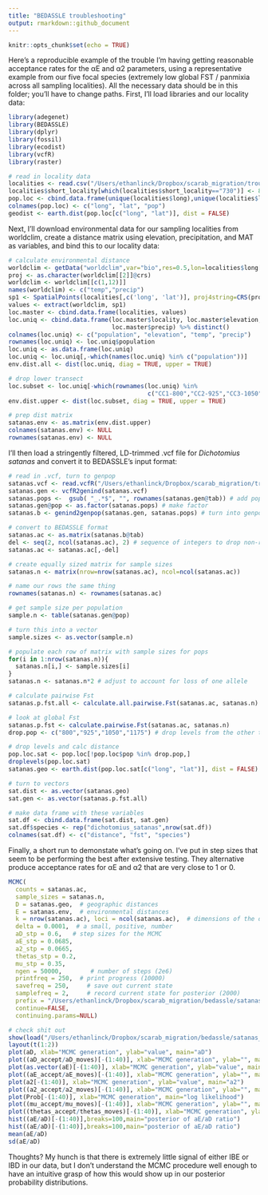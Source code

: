 ```yaml
---
title: "BEDASSLE troubleshooting"
output: rmarkdown::github_document
---
```


```r
knitr::opts_chunk$set(echo = TRUE)
```

Here's a reproducible example of the trouble I'm having getting reasonable acceptance rates for the αE and α2 parameters, using a representative example from our five focal species (extremely low global FST / panmixia across all sampling localities). All the necessary data should be in this folder; you'll have to change paths. First, I'll load libraries and our locality data:

```r
library(adegenet)
library(BEDASSLE)
library(dplyr)
library(fossil)
library(ecodist)
library(vcfR)
library(raster)

# read in locality data
localities <- read.csv("/Users/ethanlinck/Dropbox/scarab_migration/troubleshooting/scarab_spp_master.csv")
localities$short_locality[which(localities$short_locality=="730")] <- 800 # correct locality assignment error
pop.loc <- cbind.data.frame(unique(localities$long),unique(localities$lat),unique(localities$short_locality))
colnames(pop.loc) <- c("long", "lat", "pop")
geodist <- earth.dist(pop.loc[c("long", "lat")], dist = FALSE)
```

Next, I'll download environmental data for our sampling localities from worldclim, create a distance matrix using elevation, precipitation, and MAT as variables, and bind this to our locality data:

```r
# calculate environmental distance
worldclim <- getData("worldclim",var="bio",res=0.5,lon=localities$long[1],lat=localities$lat[1])
proj <- as.character(worldclim[[2]]@crs)
worldclim <- worldclim[[c(1,12)]]
names(worldclim) <- c("temp","precip")
sp1 <- SpatialPoints(localities[,c('long', 'lat')], proj4string=CRS(proj))
values <- extract(worldclim, sp1)
loc.master <- cbind.data.frame(localities, values)
loc.uniq <- cbind.data.frame(loc.master$locality, loc.master$elevation, loc.master$temp,
                             loc.master$precip) %>% distinct()
colnames(loc.uniq) <- c("population", "elevation", "temp", "precip")
rownames(loc.uniq) <- loc.uniq$population
loc.uniq <- as.data.frame(loc.uniq)
loc.uniq <- loc.uniq[,-which(names(loc.uniq) %in% c("population"))]
env.dist.all <- dist(loc.uniq, diag = TRUE, upper = TRUE)

# drop lower transect
loc.subset <- loc.uniq[-which(rownames(loc.uniq) %in% 
                                       c("CC1-800","CC2-925","CC3-1050","CC4-1175","CC1-730")),]
env.dist.upper <- dist(loc.subset, diag = TRUE, upper = TRUE)

# prep dist matrix
satanas.env <- as.matrix(env.dist.upper)
colnames(satanas.env) <- NULL
rownames(satanas.env) <- NULL
```

I'll then load a stringently filtered, LD-trimmed .vcf file for *Dichotomius satanas* and convert it to BEDASSLE's input format:

```r
# read in .vcf, turn to genpop
satanas.vcf <- read.vcfR("/Users/ethanlinck/Dropbox/scarab_migration/troubleshooting/d_satanas.LD.vcf", convertNA=TRUE)
satanas.gen <- vcfR2genind(satanas.vcf) 
satanas.pops <-  gsub( "_.*$", "", rownames(satanas.gen@tab)) # add pops
satanas.gen@pop <- as.factor(satanas.pops) # make factor
satanas.b <- genind2genpop(satanas.gen, satanas.pops) # turn into genpop

# convert to BEDASSLE format
satanas.ac <- as.matrix(satanas.b@tab)
del <- seq(2, ncol(satanas.ac), 2) # sequence of integers to drop non-ref allele
satanas.ac <- satanas.ac[,-del] 

# create equally sized matrix for sample sizes
satanas.n <- matrix(nrow=nrow(satanas.ac), ncol=ncol(satanas.ac))

# name our rows the same thing
rownames(satanas.n) <- rownames(satanas.ac)

# get sample size per population
sample.n <- table(satanas.gen@pop) 

# turn this into a vector
sample.sizes <- as.vector(sample.n)

# populate each row of matrix with sample sizes for pops
for(i in 1:nrow(satanas.n)){
  satanas.n[i,] <- sample.sizes[i]
}
satanas.n <- satanas.n*2 # adjust to account for loss of one allele

# calculate pairwise Fst
satanas.p.fst.all <- calculate.all.pairwise.Fst(satanas.ac, satanas.n)

# look at global Fst
satanas.p.fst <- calculate.pairwise.Fst(satanas.ac, satanas.n)
drop.pop <- c("800","925","1050","1175") # drop levels from the other transect

# drop levels and calc distance
pop.loc.sat <- pop.loc[!pop.loc$pop %in% drop.pop,]
droplevels(pop.loc.sat)
satanas.geo <- earth.dist(pop.loc.sat[c("long", "lat")], dist = FALSE)

# turn to vectors
sat.dist <- as.vector(satanas.geo)
sat.gen <- as.vector(satanas.p.fst.all)

# make data frame with these variables
sat.df <- cbind.data.frame(sat.dist, sat.gen)
sat.df$species <- rep("dichotomius_satanas",nrow(sat.df))
colnames(sat.df) <- c("distance", "fst", "species")
```

Finally, a short run to demonstate what's going on. I've put in step sizes that seem to be performing the best after extensive testing. They alternative produce acceptance rates for αE and α2 that are very close to 1 or 0.

```r
MCMC(   
  counts = satanas.ac,
  sample_sizes = satanas.n,
  D = satanas.geo,  # geographic distances
  E = satanas.env,  # environmental distances
  k = nrow(satanas.ac), loci = ncol(satanas.ac),  # dimensions of the data
  delta = 0.0001,  # a small, positive, number
  aD_stp = 0.6,   # step sizes for the MCMC
  aE_stp = 0.0685,
  a2_stp = 0.0665,
  thetas_stp = 0.2,
  mu_stp = 0.35,
  ngen = 50000,        # number of steps (2e6)
  printfreq = 250,  # print progress (10000)
  savefreq = 250,     # save out current state
  samplefreq = 2,     # record current state for posterior (2000)
  prefix = "/Users/ethanlinck/Dropbox/scarab_migration/bedassle/satanas_test_",   # filename prefix
  continue=FALSE,
  continuing.params=NULL)

# check shit out
show(load("/Users/ethanlinck/Dropbox/scarab_migration/bedassle/satanas_test_MCMC_output1.Robj"))
layout(t(1:2))
plot(aD, xlab="MCMC generation", ylab="value", main="aD")
plot((aD_accept/aD_moves)[-(1:40)], xlab="MCMC generation", ylab="", main="aD acceptance", ylim=c(0,1))
plot(as.vector(aE)[-(1:40)], xlab="MCMC generation", ylab="value", main="aE")
plot((aE_accept/aE_moves)[-(1:40)], xlab="MCMC generation", ylab="", main="aE acceptance", ylim=c(0,1))
plot(a2[-(1:40)], xlab="MCMC generation", ylab="value", main="a2")
plot((a2_accept/a2_moves)[-(1:40)], xlab="MCMC generation", ylab="", main="a2 acceptance", ylim=c(0,1))
plot(Prob[-(1:40)], xlab="MCMC generation", main="log likelihood")
plot((mu_accept/mu_moves)[-(1:40)], xlab="MCMC generation", ylab="", main="mu acceptance", ylim=c(0,1) )
plot((thetas_accept/thetas_moves)[-(1:40)], xlab="MCMC generation", ylab="", main="thetas acceptance", ylim=c(0,1) )
hist((aE/aD)[-(1:40)],breaks=100,main="posterior of aE/aD ratio")
hist((aE/aD)[-(1:40)],breaks=100,main="posterior of aE/aD ratio")
mean(aE/aD)
sd(aE/aD)
```

Thoughts? My hunch is that there is extremely little signal of either IBE or IBD in our data, but I don't understand the MCMC procedure well enough to have an intuitive grasp of how this would show up in our posterior probability distributions. 



